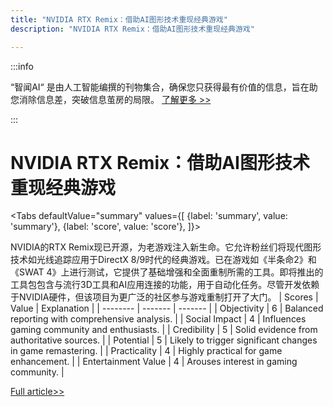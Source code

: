 ```yaml
---
title: "NVIDIA RTX Remix：借助AI图形技术重现经典游戏"
description: "NVIDIA RTX Remix：借助AI图形技术重现经典游戏"

---
```



:::info

“智闻AI“ 是由人工智能编撰的刊物集合，确保您只获得最有价值的信息，旨在助您消除信息差，突破信息茧房的局限。  [了解更多 >>](/)

:::

# NVIDIA RTX Remix：借助AI图形技术重现经典游戏


<Tabs
	defaultValue="summary"
	values={[
	{label: 'summary', value: 'summary'},
	{label: 'score', value: 'score'},
]}>
<TabItem value="summary">


NVIDIA的RTX Remix现已开源，为老游戏注入新生命。它允许粉丝们将现代图形技术如光线追踪应用于DirectX 8/9时代的经典游戏。已在游戏如《半条命2》和《SWAT 4》上进行测试，它提供了基础增强和全面重制所需的工具。即将推出的工具包包含与流行3D工具和AI应用连接的功能，用于自动化任务。尽管开发依赖于NVIDIA硬件，但该项目为更广泛的社区参与游戏重制打开了大门。
</TabItem>
<TabItem value="score">
	| Scores     | Value   | Explanation |
	| -------- | ------- | ------- |
	| Objectivity  | 6    | Balanced reporting with comprehensive analysis.    |
	| Social Impact | 4     | Influences gaming community and enthusiasts.    |
	| Credibility    | 5    | Solid evidence from authoritative sources.    |
	| Potential    | 5    | Likely to trigger significant changes in game remastering.    |
	| Practicality    | 4    | Highly practical for game enhancement.    |
	| Entertainment Value    | 4    | Arouses interest in gaming community.    |
</TabItem>
</Tabs>

[Full article>>](https://www.cnbeta.com.tw/articles/tech/1437291.htm)

